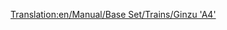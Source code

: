 [[Translation:en/Manual/Base Set/Trains/Ginzu 'A4']]
{{en/Manual/Base Set/Trains/Trains|Cost=£22,265 ($44,530)
|Speed=128 kph (80 mph)
|Weight=162 t
|Power=1,200 hp (895 kW)
|Annual=£2,296 ($4,592)
|Designed=1935
|Lifespan=20
|Capacity=N/A
|Description=No description has been written for this train yet. If you know something about this train, feel free to edit this page and add it!
|Real-life=Renamed version of the British Gresley A4 locomotive, nicknamed the "Mallard". Holder of the fastest steam locomotive record. 

For more information, see http://www.winwaed.com/rail/LNER/locos/A/a4.shtml.
}}